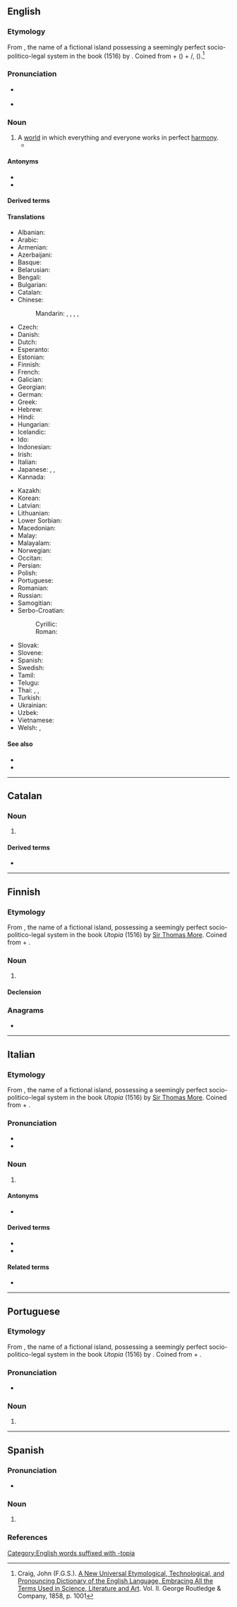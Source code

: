 {{also|Utopia|utópia|utopía}}
==English==
{{wikipedia|lang=en}}

===Etymology===
From {{der|en|NL.|Ūtopia}}, the name of a fictional island possessing a seemingly perfect socio-politico-legal system in the book ''{{w|Utopia (book)|Utopia}}'' (1516) by {{w|Sir Thomas More}}. Coined from {{m|grc|οὐ||not}} + {{m|grc|τόπος|t=place, region}} ({{cog|en|topos}}) + {{der|en|la|-ia}}/{{der|en|grc|-ία}}, {{m|grc|-εια}} ({{cog|en|-ia}}).<ref>Craig, John (F.G.S.). [https://books.google.com/books?id=vuAOaDdR5IEC&pg=PA1001&dq=%22eu%22+%22topos%22+%22utopia%22&hl=en&sa=X&ved=0ahUKEwjPxo-xjaTXAhWK2BoKHbFEAR4Q6AEIQDAE#v=onepage&q=%22eu%22%20%22topos%22%20%22utopia%22&f=false A New Universal Etymological, Technological, and Pronouncing Dictionary of the English Language, Embracing All the Terms Used in Science, Literature and Art]. Vol. II. George Routledge & Company, 1858, p. 1001</ref>

===Pronunciation===
* {{a|UK}} {{IPA|/juˈtəʊpɪə/|lang=en}}
* {{a|US}} {{IPA|/juˈtoʊpi.ə/|lang=en}}

===Noun===
{{en-noun|~}}

# A [[world]] in which everything and everyone works in perfect [[harmony]].
#* {{quote-magazine|date=2013-05-10
|author=Audrey Garric
|title=Urban canopies let nature bloom
|volume=188|issue=22|page=30
|magazine={{w|The Guardian Weekly}}
|url=http://www.guardian.co.uk/environment/2013/may/04/paris-green-roofs-building-climate-environment
|passage=As towns continue to grow, replanting vegetation has become a form of urban '''utopia''' and green roofs are spreading fast. Last year 1m square metres of plant-covered roofing was built in France, as much as in the US, and 10 times more than in Germany, the pioneer in this field.}}

====Antonyms====
* {{l|en|dystopia}}
* {{l|en|unutopia}}

====Derived terms====
{{der4|anti-utopia|antiutopian|cyberutopia|cyberutopian|cyberutopianism|deutopianization|eutopia|eutopic|nonutopian|techno-utopian|technoutopian|utopian|utopianization|utopianism|utopianist|utopianistic|utopianize|utopianly|utopiast|utopiate|utopic|utopical|utopism|utopist|utopistic|lang=en}}

====Translations====
{{trans-top|world in perfect harmony}}
* Albanian: {{t|sq|utopia}}
* Arabic: {{t|ar|مَدِينَة فَاضِلَة|f}}
* Armenian: {{t+|hy|ուտոպիա}}
* Azerbaijani: {{t|az|utopiya}}
* Basque: {{t+|eu|utopia}}
* Belarusian: {{t|be|ўтопія|f}}
* Bengali: {{t|bn|ইউটোপিয়া}}
* Bulgarian: {{t+|bg|утопия|f}}
* Catalan: {{t|ca|utopia|f}}
* Chinese:
*: Mandarin: {{t+|cmn|烏托邦}}, {{t+|cmn|乌托邦|tr=wūtuōbāng}}, {{t+|cmn|桃花源|tr=táohuāyuán}}, {{t|cmn|烏有鄉}}, {{t|cmn|乌有乡|tr=wūyǒuxiāng}}
* Czech: {{t|cs|utopie|f}}
* Danish: {{t|da|utopi}}
* Dutch: {{t+|nl|utopie}}
* Esperanto: {{t+|eo|utopio}}
* Estonian: {{t|et|utoopia}}
* Finnish: {{t|fi|utopia}}
* French: {{t+|fr|utopie|f}}
* Galician: {{t|gl|utopía|f}}
* Georgian: {{t|ka|უტოპია}}
* German: {{t+|de|Utopie|f}}
* Greek: {{t+|el|ουτοπία|f}}
* Hebrew: {{t+|he|אוטופיה|f|tr=utopiya}}
* Hindi: {{t|hi|यूटोपिया|f}}
* Hungarian: {{t+|hu|utópia}}
* Icelandic: {{t|is|útópía}}
* Ido: {{t+|io|utopio}}
* Indonesian: {{t+|id|utopia}}
* Irish: {{t|ga|útóipe|f}}
* Italian: {{t+|it|utopia|f}}
* Japanese: {{t+|ja|理想郷|tr=りそうきょう, risōkyō}}, {{t|ja|ユートピア|tr=yūtopia}}, {{t|ja|黄金世界|tr=おうごんせかい, ōgon sekai}}
* Kannada: {{t|kn|ಯುಟೊಪಿಯ}}
{{trans-mid}}
* Kazakh: {{t|kk|утопия}}
* Korean: {{t|ko|이상향}}
* Latvian: {{t+|lv|utopija|f}}
* Lithuanian: {{t+|lt|utopija|f}}
* Lower Sorbian: {{t|dsb|utopija|f}}
* Macedonian: {{t|mk|утопија|f}}
* Malay: {{t|ms|utopia}}
* Malayalam: {{t|ml|ഉട്ടോപ്യ}}
* Norwegian: {{t|no|utopi|m}}
* Occitan: {{t+|oc|utopia}}
* Persian: {{t+|fa|آرمان‌شهر|tr=armanshahr}}
* Polish: {{t+|pl|utopia|f}}
* Portuguese: {{t+|pt|utopia|f}}
* Romanian: {{t+|ro|utopie|f}}
* Russian: {{t+|ru|уто́пия|f}}
* Samogitian: {{t|sgs|utuopėjė|f}}
* Serbo-Croatian:
*: Cyrillic: {{t|sh|уто̀пија|f}}
*: Roman: {{t+|sh|utòpija|f}}
* Slovak: {{t|sk|utópia|f}}
* Slovene: {{t|sl|utopija|f}}
* Spanish: {{t+|es|utopía|f}}
* Swedish: {{t+|sv|utopi|c}}
* Tamil: {{t|ta|யுட்டோபியா}}
* Telugu: {{t|te|ఆదర్శధామం}}
* Thai: {{t|th|ดินแดนในอุดมคติ|tr=daen nai oo-dom ká-dtì}}, {{t+|th|อุตมรัฐ}}, {{t+|th|ยูโทเปีย}}
* Turkish: {{t+|tr|ütopya}}
* Ukrainian: {{t+|uk|утопія|f}}
* Uzbek: {{t+|uz|utopiya}}
* Vietnamese: {{t+|vi|utopia}}
* Welsh: {{t|cy|wtopia|f}}, {{t|cy|iwtopia|f}}
{{trans-bottom}}

====See also====
* {{l|en|heaven}}
* {{l|en|paradise}}

[[Category:English words suffixed with -topia]]

----

==Catalan==
{{wikipedia|lang=ca}}

===Noun===
{{ca-noun|f}}

# {{l|en|utopia}}

====Derived terms====
* {{l|ca|utòpic}}

----

==Finnish==
{{wikipedia|lang=fi}}
{{Finnish index|u}}

===Etymology===
From {{der|fi|NL.|Utopia}}, the name of a fictional island, possessing a seemingly perfect socio-politico-legal system in the book ''Utopia'' (1516) by [[w:Thomas More|Sir Thomas More]]. Coined from {{der|fi|grc|οὐ|t=not, no}} + {{m|grc|τόπος|t=place, region}}.

===Noun===
{{fi-noun}}

# {{l|en|utopia}}

====Declension====
{{fi-decl-kulkija|utopi|a}}

===Anagrams===
* {{anagrams|fi|toipua}}

----

==Italian==
{{wikipedia|lang=it}}

===Etymology===
From {{der|it|NL.|Utopia}}, the name of a fictional island, possessing a seemingly perfect socio-politico-legal system in the book ''Utopia'' (1516) by [[w:Thomas More|Sir Thomas More]]. Coined from {{der|it|grc|οὐ|t=not, no}} + {{m|grc|τόπος|t=place, region}}.

===Pronunciation===
* {{IPA|/utoːpja/|lang=it}}
* {{hyphenation|u|to|pì|a|lang=it}}

===Noun===
{{it-noun|f}}

# {{l|en|utopia}}

====Antonyms====
* {{l|it|distopia}}

====Derived terms====
* {{l|it|utopico}}
* {{l|it|utopista}}

====Related terms====
* {{l|it|utopistico}}

----

==Portuguese==
{{wikipedia|lang=pt}}

===Etymology===
From {{der|pt|NL.|Utopia}}, the name of a fictional island, possessing a seemingly perfect socio-politico-legal system in the book ''Utopia'' (1516) by {{w|Sir Thomas More}}. Coined from {{der|pt|grc|οὐ|t=not, no}} + {{m|grc|τόπος|t=place, region}}.

===Pronunciation===
* {{hyphenation|u|to|pi|a|lang=pt}}

===Noun===
{{pt-noun|f|utopias}}

# {{l|en|utopia}}

----

==Spanish==

===Pronunciation===
* {{IPA|/uˈto.pja/|lang=es}}

===Noun===
{{es-noun|f}}

# {{alternative form of|utopía|lang=es}}

===References===
<references/>